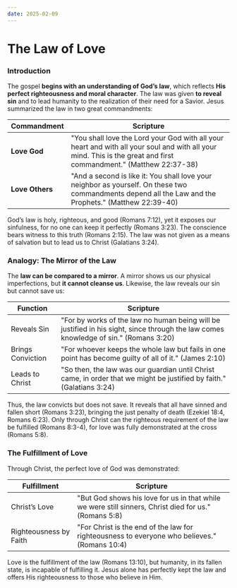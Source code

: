 ```yaml
---
date: 2025-02-09
---
```



# The Law of Love

<CustomImage
  src="/img/moses-law-of-love.png"
  alt="The Law of Love"
  width="300px"
/>
<DateDisplay date="2025-02-09" />

### Introduction

The gospel **begins with an understanding of God’s law**, which reflects **His perfect righteousness and moral character**. The law was given **to reveal sin** and to lead humanity to the realization of their need for a Savior. Jesus summarized the law in two great commandments:

| Commandment | Scripture |
|------------|-----------|
| **Love God** | "You shall love the Lord your God with all your heart and with all your soul and with all your mind. This is the great and first commandment." (Matthew 22:37-38) |
| **Love Others** | "And a second is like it: You shall love your neighbor as yourself. On these two commandments depend all the Law and the Prophets." (Matthew 22:39-40) |

God’s law is holy, righteous, and good (Romans 7:12), yet it exposes our sinfulness, for no one can keep it perfectly (Romans 3:23). The conscience bears witness to this truth (Romans 2:15). The law was not given as a means of salvation but to lead us to Christ (Galatians 3:24). 

### Analogy: The Mirror of the Law
The **law can be compared to a mirror**. A mirror shows us our physical imperfections, but **it cannot cleanse us**. Likewise, the law reveals our sin but cannot save us:

| Function | Scripture |
|---------|-----------|
| Reveals Sin | "For by works of the law no human being will be justified in his sight, since through the law comes knowledge of sin." (Romans 3:20) |
| Brings Conviction | "For whoever keeps the whole law but fails in one point has become guilty of all of it." (James 2:10) |
| Leads to Christ | "So then, the law was our guardian until Christ came, in order that we might be justified by faith." (Galatians 3:24) |

Thus, the law convicts but does not save. It reveals that all have sinned and fallen short (Romans 3:23), bringing the just penalty of death (Ezekiel 18:4, Romans 6:23). Only through Christ can the righteous requirement of the law be fulfilled (Romans 8:3-4), for love was fully demonstrated at the cross (Romans 5:8).

### The Fulfillment of Love
Through Christ, the perfect love of God was demonstrated:

| Fulfillment | Scripture |
|------------|-----------|
| Christ’s Love | "But God shows his love for us in that while we were still sinners, Christ died for us." (Romans 5:8) |
| Righteousness by Faith | "For Christ is the end of the law for righteousness to everyone who believes." (Romans 10:4) |

Love is the fulfillment of the law (Romans 13:10), but humanity, in its fallen state, is incapable of fulfilling it. Jesus alone has perfectly kept the law and offers His righteousness to those who believe in Him.

